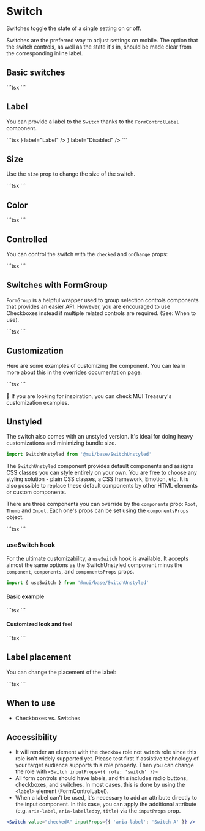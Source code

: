 
# Switch

<p className="description">
  Switches toggle the state of a single setting on or off.
</p>

Switches are the preferred way to adjust settings on mobile.
The option that the switch controls, as well as the state it's in,
should be made clear from the corresponding inline label.

## Basic switches

<BasicSwitches />
```tsx
<Switch {...label} defaultChecked />
<Switch {...label} />
<Switch {...label} disabled defaultChecked />
<Switch {...label} disabled />
```

## Label

You can provide a label to the `Switch` thanks to the `FormControlLabel` component.

<SwitchLabels />
```tsx
<FormGroup>
  <FormControlLabel control={<Switch defaultChecked />} label="Label" />
  <FormControlLabel disabled control={<Switch />} label="Disabled" />
</FormGroup>
```

## Size

Use the `size` prop to change the size of the switch.

<SwitchesSize />
```tsx
<Switch {...label} defaultChecked size="small" />
<Switch {...label} defaultChecked />
```

## Color

<ColorSwitches />
```tsx
<Switch {...label} defaultChecked />
<Switch {...label} defaultChecked color="secondary" />
<Switch {...label} defaultChecked color="warning" />
<Switch {...label} defaultChecked color="default" />
<GreenSwitch {...label} defaultChecked />
```

## Controlled

You can control the switch with the `checked` and `onChange` props:

<ControlledSwitches />
```tsx
<Switch
  checked={checked}
  onChange={handleChange}
  inputProps={{ 'aria-label': 'controlled' }}
/>
```

## Switches with FormGroup

`FormGroup` is a helpful wrapper used to group selection controls components that provides an easier API.
However, you are encouraged to use Checkboxes instead if multiple related controls are required. (See: When to use).

<SwitchesGroup />
```tsx
<SwitchesGroup />
```

## Customization

Here are some examples of customizing the component.
You can learn more about this in the overrides documentation page.

<CustomizedSwitches />
```tsx
<CustomizedSwitches />
```

🎨 If you are looking for inspiration, you can check MUI Treasury's customization examples.

## Unstyled

The switch also comes with an unstyled version. It's ideal for doing heavy customizations and minimizing bundle size.

```jsx
import SwitchUnstyled from '@mui/base/SwitchUnstyled'
```

The `SwitchUnstyled` component provides default components and assigns CSS classes you can style entirely on your own.
You are free to choose any styling solution - plain CSS classes, a CSS framework, Emotion, etc.
It is also possible to replace these default components by other HTML elements or custom components.

There are three components you can override by the `components` prop: `Root`, `Thumb` and `Input`. Each one's props can be set using the `componentsProps` object.

<UnstyledSwitches />
```tsx
<SwitchUnstyled component={Root} {...label} defaultChecked />
<SwitchUnstyled component={Root} {...label} />
<SwitchUnstyled component={Root} {...label} defaultChecked disabled />
<SwitchUnstyled component={Root} {...label} disabled />
```

### useSwitch hook

For the ultimate customizability, a `useSwitch` hook is available.
It accepts almost the same options as the SwitchUnstyled component minus the `component`, `components`, and `componentsProps` props.

```jsx
import { useSwitch } from '@mui/base/SwitchUnstyled'
```

#### Basic example

<UseSwitchesBasic />
```tsx
<BasicSwitch defaultChecked />
<BasicSwitch />
<BasicSwitch defaultChecked disabled />
<BasicSwitch disabled />
```

#### Customized look and feel

<UseSwitchesCustom />
```tsx
<MUISwitch defaultChecked />
```

## Label placement

You can change the placement of the label:

<FormControlLabelPosition />
```tsx
<FormControlLabelPosition />
```

## When to use

- Checkboxes vs. Switches

## Accessibility

- It will render an element with the `checkbox` role not `switch` role since this
  role isn't widely supported yet. Please test first if assistive technology of your
  target audience supports this role properly. Then you can change the role with
  `<Switch inputProps={{ role: 'switch' }}>`
- All form controls should have labels, and this includes radio buttons, checkboxes, and switches. In most cases, this is done by using the `<label>` element (FormControlLabel).
- When a label can't be used, it's necessary to add an attribute directly to the input component.
  In this case, you can apply the additional attribute (e.g. `aria-label`, `aria-labelledby`, `title`) via the `inputProps` prop.

```jsx
<Switch value="checkedA" inputProps={{ 'aria-label': 'Switch A' }} />
```
